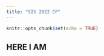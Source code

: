 ```yaml
---
title: "SIS 2022 CP"
---
```


```r
knitr::opts_chunk$set(echo = TRUE)
```

## HERE I AM
